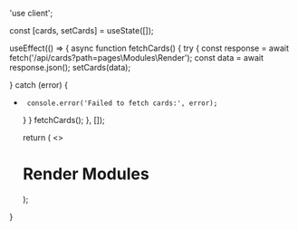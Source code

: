 'use client';


  const [cards, setCards] = useState([]);

  useEffect(() => {
       async function fetchCards() {
      try {
      const response = await fetch('/api/cards?path=pages\Modules\Render');
      const data = await response.json();
           setCards(data);

} catch (error) {
+      console.error('Failed to fetch cards:', error);
     }
    }
    fetchCards();
  }, []);

  return (
    <>
    <h1>Render Modules</h1>
    <Cards>
      <CardList cards={cards} />
    </Cards>
    </>
  );
}